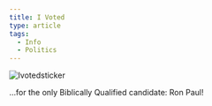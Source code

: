 ```yaml
---
title: I Voted
type: article
tags:
  - Info
  - Politics
---
```


![Ivotedsticker](/images/uploads/ivotedsticker.gif "ivotedsticker.gif")

…for the only Biblically Qualified candidate: Ron Paul!
